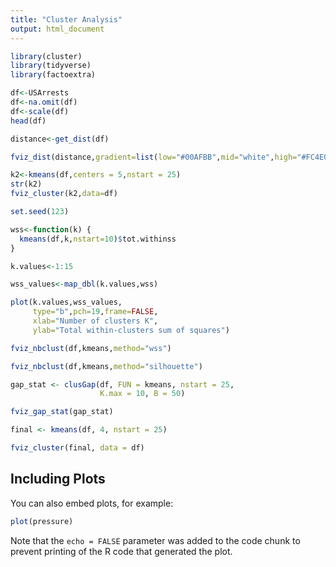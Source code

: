 ```yaml
---
title: "Cluster Analysis"
output: html_document
---
```


```r
library(cluster)
library(tidyverse)
library(factoextra)
```


```r
df<-USArrests
df<-na.omit(df)
df<-scale(df)
head(df)

distance<-get_dist(df)

fviz_dist(distance,gradient=list(low="#00AFBB",mid="white",high="#FC4E07"))

k2<-kmeans(df,centers = 5,nstart = 25)
str(k2)
fviz_cluster(k2,data=df)

set.seed(123)

wss<-function(k) {
  kmeans(df,k,nstart=10)$tot.withinss
}

k.values<-1:15

wss_values<-map_dbl(k.values,wss)

plot(k.values,wss_values,
     type="b",pch=19,frame=FALSE,
     xlab="Number of clusters K",
     ylab="Total within-clusters sum of squares")

fviz_nbclust(df,kmeans,method="wss")

fviz_nbclust(df,kmeans,method="silhouette")

gap_stat <- clusGap(df, FUN = kmeans, nstart = 25,
                    K.max = 10, B = 50)

fviz_gap_stat(gap_stat)

final <- kmeans(df, 4, nstart = 25)

fviz_cluster(final, data = df)

```

## Including Plots

You can also embed plots, for example:

```r
plot(pressure)
```

Note that the `echo = FALSE` parameter was added to the code chunk to prevent printing of the R code that generated the plot.
